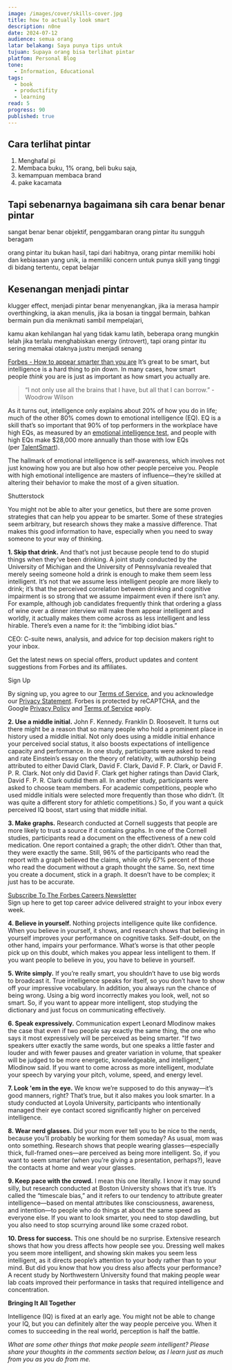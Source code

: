 ```yaml
---
image: /images/cover/skills-cover.jpg
title: how to actually look smart
description: n0ne
date: 2024-07-12
audience: semua orang
latar belakang: Saya punya tips untuk
tujuan: Supaya orang bisa terlihat pintar
platfom: Personal Blog
tone:
  - Information, Educational
tags:
  - book
  - productifity
  - learning
read: 5
progress: 90
published: true
---
```

## Cara terlihat pintar
1. Menghafal pi 
2. Membaca buku, 1% orang, beli buku saja, 
3. kemampuan membaca brand
4. pake kacamata

## Tapi sebenarnya bagaimana sih cara benar benar pintar
sangat benar benar objektif, penggambaran orang pintar itu sungguh beragam

orang pintar itu bukan hasil, tapi dari habitnya, orang pintar memiliki hobi dan kebiasaan yang unik, ia memiliki concern untuk punya skill yang tinggi di bidang tertentu, cepat belajar

## Kesenangan menjadi pintar
klugger effect, menjadi pintar benar menyenangkan, jika ia merasa hampir overthingking, ia akan menulis, jika ia bosan ia tinggal bermain, bahkan bermain pun dia menikmati sambil mempelajari, 

kamu akan kehilangan hal yang tidak kamu latih, beberapa orang mungkin lelah jika terlalu menghabiskan energy (introvert), tapi orang pintar itu sering memakai otaknya justru menjadi senang

[Forbes - How to appear smarter than you are](https://www.forbes.com/sites/travisbradberry/2017/01/03/ten-guaranteed-ways-to-appear-smarter-than-you-are/)
It’s great to be smart, but intelligence is a hard thing to pin down. In many cases, how smart people _think_ you are is just as important as how smart you actually are.

> “I not only use all the brains that I have, but all that I can borrow.” -Woodrow Wilson

As it turns out, intelligence only explains about 20% of how you do in life; much of the other 80% comes down to emotional intelligence (EQ). EQ is a skill that’s so important that 90% of top performers in the workplace have high EQs, as measured by an [emotional intelligence test](http://www.talentsmart.com/test/), and people with high EQs make $28,000 more annually than those with low EQs (per [TalentSmart](http://www.talentsmart.com/)).

The hallmark of emotional intelligence is self-awareness, which involves not just knowing how you are but also how other people perceive you. People with high emotional intelligence are masters of influence—they’re skilled at altering their behavior to make the most of a given situation.

Shutterstock

You might not be able to alter your genetics, but there are some proven strategies that can help you appear to be smarter. Some of these strategies seem arbitrary, but research shows they make a massive difference. That makes this good information to have, especially when you need to sway someone to your way of thinking.

**1. Skip that drink.** And that’s not just because people tend to do stupid things when they’ve been drinking. A joint study conducted by the University of Michigan and the University of Pennsylvania revealed that merely seeing someone hold a drink is enough to make them seem less intelligent. It’s not that we assume less intelligent people are more likely to drink; it’s that the perceived correlation between drinking and cognitive impairment is so strong that we assume impairment even if there isn’t any. For example, although job candidates frequently think that ordering a glass of wine over a dinner interview will make them appear intelligent and worldly, it actually makes them come across as less intelligent and less hirable. There’s even a name for it: the “imbibing idiot bias.”

CEO: C-suite news, analysis, and advice for top decision makers right to your inbox.

Get the latest news on special offers, product updates and content suggestions from Forbes and its affiliates.

Sign Up

By signing up, you agree to our [Terms of Service](https://www.forbes.com/terms-and-conditions), and you acknowledge our [Privacy Statement](https://www.forbes.com/privacy). Forbes is protected by reCAPTCHA, and the Google [Privacy Policy](https://policies.google.com/privacy) and [Terms of Service](https://policies.google.com/terms) apply.

**2. Use a middle initial.** John F. Kennedy. Franklin D. Roosevelt. It turns out there might be a reason that so many people who hold a prominent place in history used a middle initial. Not only does using a middle initial enhance your perceived social status, it also boosts expectations of intelligence capacity and performance. In one study, participants were asked to read and rate Einstein’s essay on the theory of relativity, with authorship being attributed to either David Clark, David F. Clark, David F. P. Clark, or David F. P. R. Clark. Not only did David F. Clark get higher ratings than David Clark, David F. P. R. Clark outdid them all. In another study, participants were asked to choose team members. For academic competitions, people who used middle initials were selected more frequently than those who didn’t. (It was quite a different story for athletic competitions.) So, if you want a quick perceived IQ boost, start using that middle initial.

**3. Make graphs.** Research conducted at Cornell suggests that people are more likely to trust a source if it contains graphs. In one of the Cornell studies, participants read a document on the effectiveness of a new cold medication. One report contained a graph; the other didn’t. Other than that, they were exactly the same. Still, 96% of the participants who read the report with a graph believed the claims, while only 67% percent of those who read the document without a graph thought the same. So, next time you create a document, stick in a graph. It doesn’t have to be complex; it just has to be accurate.

[Subscribe To The Forbes Careers Newsletter](http://info.forbes.com/Forbes-Careers-Newsletter-Sign-Up.html)  
Sign up here to get top career advice delivered straight to your inbox every week.

**4. Believe in yourself.** Nothing projects intelligence quite like confidence. When you believe in yourself, it shows, and research shows that believing in yourself improves your performance on cognitive tasks. Self-doubt, on the other hand, impairs your performance. What’s worse is that other people pick up on this doubt, which makes you appear less intelligent to them. If you want people to believe in you, you have to believe in yourself.

**5. Write simply.** If you’re really smart, you shouldn’t have to use big words to broadcast it. True intelligence speaks for itself, so you don’t have to show off your impressive vocabulary. In addition, you always run the chance of being wrong. Using a big word incorrectly makes you look, well, not so smart. So, if you want to appear more intelligent, stop studying the dictionary and just focus on communicating effectively.

**6. Speak expressively.** Communication expert Leonard Mlodinow makes the case that even if two people say exactly the same thing, the one who says it most expressively will be perceived as being smarter. "If two speakers utter exactly the same words, but one speaks a little faster and louder and with fewer pauses and greater variation in volume, that speaker will be judged to be more energetic, knowledgeable, and intelligent,” Mlodinow said. If you want to come across as more intelligent, modulate your speech by varying your pitch, volume, speed, and energy level.

**7. Look 'em in the eye.** We know we’re supposed to do this anyway—it’s good manners, right? That’s true, but it also makes you look smarter. In a study conducted at Loyola University, participants who intentionally managed their eye contact scored significantly higher on perceived intelligence.

**8. Wear nerd glasses.** Did your mom ever tell you to be nice to the nerds, because you’ll probably be working for them someday? As usual, mom was onto something. Research shows that people wearing glasses—especially thick, full-framed ones—are perceived as being more intelligent. So, if you want to seem smarter (when you’re giving a presentation, perhaps?), leave the contacts at home and wear your glasses.

**9. Keep pace with the crowd.** I mean this one literally. I know it may sound silly, but research conducted at Boston University shows that it’s true. It’s called the “timescale bias,” and it refers to our tendency to attribute greater intelligence—based on mental attributes like consciousness, awareness, and intention—to people who do things at about the same speed as everyone else. If you want to look smarter, you need to stop dawdling, but you also need to stop scurrying around like some crazed robot.

**10. Dress for success.** This one should be no surprise. Extensive research shows that how you dress affects how people see you. Dressing well makes you seem more intelligent, and showing skin makes you seem less intelligent, as it directs people’s attention to your body rather than to your mind. But did you know that how you dress also affects your performance? A recent study by Northwestern University found that making people wear lab coats improved their performance in tasks that required intelligence and concentration.

**Bringing It All Together**

Intelligence (IQ) is fixed at an early age. You might not be able to change your IQ, but you can definitely alter the way people perceive you. When it comes to succeeding in the real world, perception is half the battle.

_What are some other things that make people seem intelligent? Please share your thoughts in the comments section below, as I learn just as much from you as you do from me._